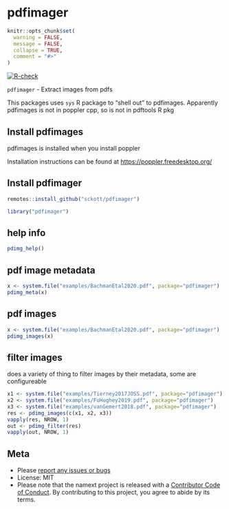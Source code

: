 pdfimager
=========

```r
knitr::opts_chunk$set(
  warning = FALSE,
  message = FALSE,
  collapse = TRUE,
  comment = "#>"
)
```

[![R-check](https://github.com/sckott/pdfimager/workflows/R-check/badge.svg)](https://github.com/sckott/pdfimager/actions/)


`pdfimager` - Extract images from pdfs

This packages uses `sys` R package to "shell out" to pdfimages. Apparently pdfimages is not in poppler cpp, so is not in pdftools R pkg

## Install pdfimages

pdfimages is installed when you install poppler

Installation instructions can be found at <https://poppler.freedesktop.org/>

## Install pdfimager

```r
remotes::install_github("sckott/pdfimager")
```

```r
library("pdfimager")
```

## help info

```r
pdimg_help()
```

## pdf image metadata

```r
x <- system.file("examples/BachmanEtal2020.pdf", package="pdfimager")
pdimg_meta(x)
```

## pdf images

```r
x <- system.file("examples/BachmanEtal2020.pdf", package="pdfimager")
pdimg_images(x)
```

## filter images

does a variety of thing to filter images by their metadata, some are configureable

```r
x1 <- system.file("examples/Tierney2017JOSS.pdf", package="pdfimager")
x2 <- system.file("examples/FuHughey2019.pdf", package="pdfimager")
x3 <- system.file("examples/vanGemert2018.pdf", package="pdfimager")
res <- pdimg_images(c(x1, x2, x3))
vapply(res, NROW, 1)
out <- pdimg_filter(res)
vapply(out, NROW, 1)
```

## Meta

* Please [report any issues or bugs](https://github.com/sckott/pdfimager/issues)
* License: MIT
* Please note that the namext project is released with a [Contributor Code of Conduct](https://contributor-covenant.org/version/2/0/CODE_OF_CONDUCT.html). By contributing to this project, you agree to abide by its terms.
